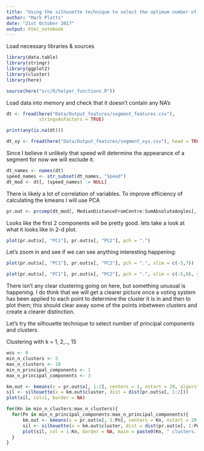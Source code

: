 ```yaml
---
title: "Using the silhouette technique to select the optimum number of clusters and principle components"
author: "Mark Platts"
date: "21st October 2017"
output: html_notebook
---
```


Load necessary libraries & sources
```r
library(data.table)
library(stringr)
library(ggplot2)
library(cluster)
library(here)

source(here("src/R/helper_functions.R"))
```

Load data into memory and check that it doesn't contain any NA's
```r
dt <- fread(here("Data/Output_features/segment_features.csv"),
            stringsAsFactors = TRUE)

print(any(is.na(dt)))

dt_xy <- fread(here("Data/Output_features/segment_xys.csv"), head = TRUE)
```

Since I believe it unlikely that speed will determine the appearance of a segment for now we will exclude it.

```r
dt_names <- names(dt)
speed_names <- str_subset(dt_names, "Speed")
dt_mod <- dt[, (speed_names) := NULL]
```

There is likely a lot of correlation of variables. To improve efficiency of calculating the kmeans I will use PCA

```r
pr.out <- prcomp(dt_mod[, MedianDistanceFromCentre:SumAbsoluteAngles], scale = TRUE)
```

Looks like the first 2 components will be pretty good. lets take a look at what it looks like in 2-d plot.

```r
plot(pr.out$x[, "PC1"], pr.out$x[, "PC2"], pch = ".")
```

Let's zoom in and see if we can see anything interesting happening:
```r
plot(pr.out$x[, "PC1"], pr.out$x[, "PC2"], pch = ".", xlim = c(-5,7))
```

```r
plot(pr.out$x[, "PC1"], pr.out$x[, "PC2"], pch = ".", xlim = c(-5,0), ylim = c(-3,1))
```

There isn't any clear clustering going on here, but something unusual is happening. I do think that we will get a clearer picture once a voting system has been applied to each point to determine the cluster it is in and then to plot them; this should clear away some of the points inbetween clusters and create a clearer distinction.

Let's try the silhouette technique to select number of principal components and clusters.

Clustering with k = 1, 2,.., 15
```r
wss <- 0
min_n_clusters <- 5
max_n_clusters <- 10
min_n_principal_components <- 1
max_n_principal_components <- 3

km.out <- kmeans(x = pr.out$x[, 1:2], centers = 1, nstart = 20, algorithm = "Lloyd", iter.max = 200)
sil <- silhouette(x = km.out$cluster, dist = dist(pr.out$x[, 1:2]))
plot(sil, col=1, border = NA)

for(Kn in min_n_clusters:max_n_clusters){
  for(Pn in min_n_principal_components:max_n_principal_components){
      km.out <- kmeans(x = pr.out$x[, 1:Pn], centers = Kn, nstart = 20, algorithm = "Lloyd", iter.max = 200)
      sil <- silhouette(x = km.out$cluster, dist = dist(pr.out$x[, 1:Pn]))
      plot(sil, col = 1:Kn, border = NA, main = paste0(Kn, " clusters. ", Pn, " principal components"))
  }
}
```



